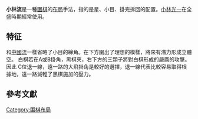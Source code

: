 {{多個問題|
{{擴充|time=2014-12-20}}
{{來源|time=2014-12-20}}
{{專家|time=2014-12-20}}
}}
'''小林流'''是一種[[圍棋|圍棋]]的[[布局|布局]]手法，指的是星、小目、掛完拆回的配置。[[小林光一|小林光一]]在全盛時期經常使用。

{{棋盤|=
<!--A  B  C  D  E  F  G  H  J  K  L  M  N  O  P  Q  R  S  T-->
  |  |  |  |  |  |  |  |  |  |  |  |  |  |  |  |  |  |  |  <!--19-->
  |  |  |  |  |  |  |  |  |  |  |  |  |  |  |  |  |  |  |  <!--18-->
  |  |  |  |  |  |  |  |  |  |  |  |  |  |  |  |  |  |  |  <!--17-->
  |  |  |  |w2|  |  |  |  |  | x|  |  |  |  |  |b1|  |  |  <!--16-->
  |  |  |  |  |  |  |  |  |  |  |  |  |  |  |  |  |  |  |  <!--15-->
  |  |  |  |  |  |  |  |  |  |  |  |  |  |  |  |  |  |  |  <!--14-->
  |  |  |  |  |  |  |  |  |  |  |  |  |  |  |  |  |  |  |  <!--13-->
  |  |  |  |  |  |  |  |  |  |  |  |  |  |  |  |  |  |  |  <!--12-->
  |  |  |  |  |  |  |  |  |  |  |  |  |  |  |  |  |  |  |  <!--11-->
  |  |  |  | x|  |  |  |  |  | x|  |  |  |  |  | x|  |  |  <!--10-->
  |  |  |  |  |  |  |  |  |  |  |  |  |  |  |  |  |  |  |  <!--9-->
  |  |  |  |  |  |  |  |  |  |  |  |  |  |  |  |  |  |  |  <!--8-->
  |  |  |  |  |  |  |  |  |  |  |  |  |  |  |  |  |  |  |  <!--7-->
  |  |  |w6|  |  |  |  |  |  |  |  |  |  |  |  |  |  |  |  <!--6-->
  |  |  |  |  |  |  |  |  |  |  |  |  |  |  |  |  |  |  |  <!--5-->
  |  |  |  |w4|  |  |  |  |  |b7|  |  |  |  |  | x|  |  |  <!--4-->
  |  |  |  |  |  |b5|  |  |  |  |  |  |  |  |  |b3|  |  |  <!--3-->
  |  |  |  |  |  |  |  |  |  |  |  |  |  |  |  |  |  |  |  <!--2-->
  |  |  |  |  |  |  |  |  |  |  |  |  |  |  |  |  |  |  |  <!--1-->
<!--A  B  C  D  E  F  G  H  J  K  L  M  N  O  P  Q  R  S  T-->|25}}

==特征==
和[[中國流|中國流]]一樣省略了小目的締角。在下方圍出了理想的模樣，將來有潛力形成立體空。
{{棋盤|=
<!--A  B  C  D  E  F  G  H  J  K  L  M  N  O  P  Q  R  S  T-->
  |  |  |  |  |  |  |  |  |  |  |  |  |  |  |  |  |  |  |  <!--19-->
  |  |  |  |  |  |  |  |  |  |  |  |  |  |  |  |  |  |  |  <!--18-->
  |  |  |  |  |  |  |  |  |  |  |  |  |  |  |  |  |  |  |  <!--17-->
  |  |  |  | w|  |  |  |  |  | x|  |  |  |  |  | b|  |  |  <!--16-->
  |  |  |  |  |  |  |  |  |  |  |  |  |  |  |  |  |  |  |  <!--15-->
  |  |  |  |  |  |  |  |  |  |  |  |  |  |  |  |  |  |  |  <!--14-->
  |  |  |  |  |  |  |  |  |  |  |  |  |  |  |  |  |  |  |  <!--13-->
  |  |  |  |  |  |  |  |  |  |  |  |  |  |  |  |  |  |  |  <!--12-->
  |  |  |  |  |  |  |  |  |  |  |  |  |  |  |  |  |  |  |  <!--11-->
  |  |  |  | x|  |  |  |  |  | x|  |  |  |  |  | x|  |  |  <!--10-->
  |  |  |  |  |  |  |  |  |  |  |  |  |  |  |  |  |  |  |  <!--9-->
  |  |  |  |  |  |  |  |  |  |  |  |  |  |  |  |  |  |  |  <!--8-->
  |  |  |  |  |  |  |  |  |  |  |  |  |  |  |  |  |  |  |  <!--7-->
  |  |  | w|  |  |  |  |  |  |  |  |  |  |  |  |  | C|  |  <!--6-->
  |  |  |  |  |  |  |  |  |  |  |  |  |  |  |  | B| A|  |  <!--5-->
  |  |  |  | w|  |  |  |  |  | b|  |  |  |  |  | x|  |  |  <!--4-->
  |  |  |  |  |  | b|  |  |  |  |  |  |  |  |  | b|  |  |  <!--3-->
  |  |  |  |  |  |  |  |  |  |  |  |  |  |  |  |  |  |  |  <!--2-->
  |  |  |  |  |  |  |  |  |  |  |  |  |  |  |  |  |  |  |  <!--1-->
<!--A  B  C  D  E  F  G  H  J  K  L  M  N  O  P  Q  R  S  T-->|25}}
白棋若在A或B掛角，黑棋夾，右下方的三顆子將對白棋形成的嚴厲的攻擊。因此 C位退一線，遠一路的大飛掛角是較好的選擇，退一線代表比較容易取得根據地，遠一路減輕了黑棋施加的壓力。
{{棋盤|=
<!--A  B  C  D  E  F  G  H  J  K  L  M  N  O  P  Q  R  S  T-->
  |  |  |  |  |  |  |  |  |  |  |  |  |  |  |  |  |  |  |  <!--19-->
  |  |  |  |  |  |  |  |  |  |  |  |  |  |  |  |  |  |  |  <!--18-->
  |  |  |  |  |  |  |  |  |  |  |  |  |  |  |  |  |  |  |  <!--17-->
  |  |  |  | w|  |  |  |  |  | x|  |  |  |  |  | b|  |  |  <!--16-->
  |  |  |  |  |  |  |  |  |  |  |  |  |  |  |  |  |  |  |  <!--15-->
  |  |  |  |  |  |  |  |  |  |  |  |  |  |  |  |  |  |  |  <!--14-->
  |  |  |  |  |  |  |  |  |  |  |  |  |  |  |  |  |  |  |  <!--13-->
  |  |  |  |  |  |  |  |  |  |  |  |  |  |  |  |  |  |  |  <!--12-->
  |  |  |  |  |  |  |  |  |  |  |  |  |  |  |  |b8|  |  |  <!--11-->
  |  |  |  | x|  |  |  |  |  | x|  |  |  |  |  | x|  |  |  <!--10-->
  |  |  |  |  |  |  |  |  |  |  |  |  |  |  |  |  |  |  |  <!--9-->
  |  |  |  |  |  |  |  |  |  |  |  |  |  |  |  |b2|  |  |  <!--8-->
  |  |  |  |  |  |  |  |  |  |  |  |  |  |  |  |  |  |  |  <!--7-->
  |  |  | w|  |  |  |  |  |  |  |  |  |  |  |  | B| A|  |  <!--6-->
  |  |  |  |  |  |  |  |  |  |  |  |w5|w7|w3|  |w1|  |  |  <!--5-->
  |  |  |  | w|  |  |  |  |  | b|  |  |b6|  |  | x|  |  |  <!--4-->
  |  |  |  |  |  | b|  |  |  |  |  |  |  |b4|  | b|  |  |  <!--3-->
  |  |  |  |  |  |  |  |  |  |  |  |  |  |  |  |  |  |  |  <!--2-->
  |  |  |  |  |  |  |  |  |  |  |  |  |  |  |  |  |  |  |  <!--1-->
<!--A  B  C  D  E  F  G  H  J  K  L  M  N  O  P  Q  R  S  T-->|25}}

==參考文獻==
{{Reflist}}
{{圍棋術語}}
[[Category:围棋布局|Category:围棋布局]]